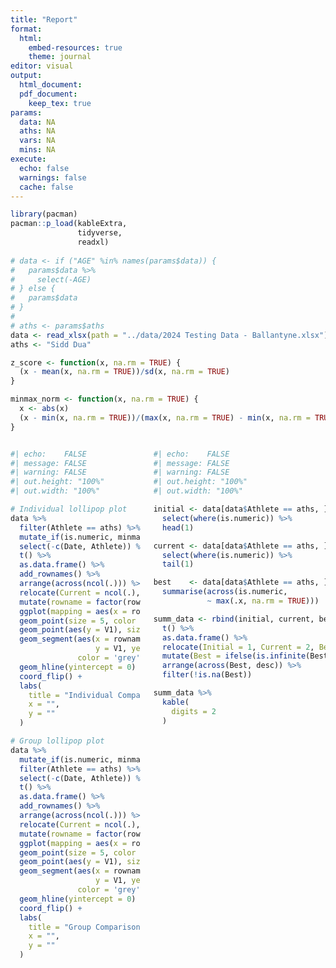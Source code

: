 ---
title: "Report"
format:
  html:
    embed-resources: true
    theme: journal
editor: visual
output:
  html_document:
  pdf_document: 
    keep_tex: true
params:
  data: NA
  aths: NA
  vars: NA
  mins: NA
execute:
  echo: false
  warnings: false
  cache: false
---

```{r include = FALSE}
library(pacman)
pacman::p_load(kableExtra,
               tidyverse,
               readxl)
               
# data <- if ("AGE" %in% names(params$data)) {
#   params$data %>% 
#     select(-AGE)
# } else {
#   params$data
# }
# 
# aths <- params$aths
data <- read_xlsx(path = "../data/2024 Testing Data - Ballantyne.xlsx")
aths <- "Sidd Dua"

z_score <- function(x, na.rm = TRUE) {
  (x - mean(x, na.rm = TRUE))/sd(x, na.rm = TRUE)
}

minmax_norm <- function(x, na.rm = TRUE) {
  x <- abs(x)
  (x - min(x, na.rm = TRUE))/(max(x, na.rm = TRUE) - min(x, na.rm = TRUE))
}
```

::::: {.columns style="display: flex;"}
::: {.column width="60%"}
```{r}
#| echo:    FALSE
#| message: FALSE
#| warning: FALSE
#| out.height: "100%"
#| out.width: "100%"

# Individual lollipop plot
data %>%
  filter(Athlete == aths) %>%
  mutate_if(is.numeric, minmax_norm) %>%
  select(-c(Date, Athlete)) %>%
  t() %>%
  as.data.frame() %>%
  add_rownames() %>%
  arrange(across(ncol(.))) %>%
  relocate(Current = ncol(.), .after = V1) %>%
  mutate(rowname = factor(rowname, rowname)) %>%
  ggplot(mapping = aes(x = rowname, y = Current)) +
  geom_point(size = 5, color = 'red', alpha = 0.5) +
  geom_point(aes(y = V1), size = 3, color = 'grey40', alpha = 0.5) +
  geom_segment(aes(x = rowname, xend = rowname,
                   y = V1, yend = Current),
               color = 'grey') +
  geom_hline(yintercept = 0) +
  coord_flip() +
  labs(
    title = "Individual Comparison",
    x = "",
    y = ""
  )

# Group lollipop plot
data %>%
  mutate_if(is.numeric, minmax_norm) %>%
  filter(Athlete == aths) %>%
  select(-c(Date, Athlete)) %>%
  t() %>%
  as.data.frame() %>%
  add_rownames() %>%
  arrange(across(ncol(.))) %>%
  relocate(Current = ncol(.), .after = V1) %>%
  mutate(rowname = factor(rowname, rowname)) %>%
  ggplot(mapping = aes(x = rowname, y = Current)) +
  geom_point(size = 5, color = 'red', alpha = 0.5) +
  geom_point(aes(y = V1), size = 3, color = 'grey40', alpha = 0.5) +
  geom_segment(aes(x = rowname, xend = rowname,
                   y = V1, yend = Current),
               color = 'grey') +
  geom_hline(yintercept = 0) +
  coord_flip() +
  labs(
    title = "Group Comparison",
    x = "",
    y = ""
  )
```
:::

::: column
```{r}
#| echo:    FALSE
#| message: FALSE
#| warning: FALSE
#| out.height: "100%"
#| out.width: "100%"

initial <- data[data$Athlete == aths, ] %>%
  select(where(is.numeric)) %>%
  head(1)

current <- data[data$Athlete == aths, ] %>%
  select(where(is.numeric)) %>%
  tail(1)

best    <- data[data$Athlete == aths, ] %>%
  summarise(across(is.numeric,
            ~ max(.x, na.rm = TRUE)))

summ_data <- rbind(initial, current, best) %>%
  t() %>%
  as.data.frame() %>%
  relocate(Initial = 1, Current = 2, Best = 3) %>%
  mutate(Best = ifelse(is.infinite(Best), NA, Best)) %>%
  arrange(across(Best, desc)) %>%
  filter(!is.na(Best))

summ_data %>%
  kable(
    digits = 2
  )

```
:::
:::::
